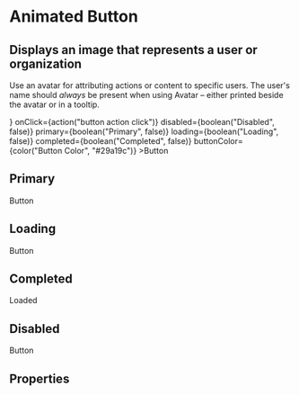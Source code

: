 
<Meta title="FusedComponents|Animated Button" component={AnimatedButton} />

# Animated Button

## Displays an image that represents a user or organization

Use an avatar for attributing actions or content to specific users. The user's name should _always_ be present when using Avatar – either printed beside the avatar or in a tooltip.

<Preview>
    <Story name="Default" parameters={{ decorators: [withKnobs] }}>
    <AnimatedButton
        icon={<FontAwesomeIcon icon={text("Icon", "key")} />}
        onClick={action("button action click")}
        disabled={boolean("Disabled", false)}
        primary={boolean("Primary", false)}
        loading={boolean("Loading", false)}
        completed={boolean("Completed", false)}
        buttonColor={color("Button Color", "#29a19c")}
    >Button</AnimatedButton>
    </Story>
</Preview>

## Primary


<Preview>
<Story name="Primary" parameters={{ decorators: [withKnobs] }}>
<AnimatedButton
    onClick={action("button action click", "Primary")}
    disabled={boolean("Disabled", false, "Primary")}
    primary={boolean("Primary", true, "Primary")}
    loading={boolean("Loading", false, "Primary")}
    completed={boolean("Completed", false, "Primary")}
    buttonColor={color("Button Color", "#29a19c", "Primary")}
>Button</AnimatedButton>
</Story>
</Preview>

## Loading 

<Preview>
<Story name="Loading" parameters={{ decorators: [withKnobs] }}>
<AnimatedButton
    onClick={action("button action click", "Loading")}
    disabled={boolean("Disabled", false, "Loading")}
    primary={boolean("Primary", false, "Loading")}
    loading={boolean("Loading", true, "Loading")}
    completed={boolean("Completed", false, "Loading")}
>Button</AnimatedButton>
</Story>
</Preview>

## Completed

<Preview>
<Story name="Completed" parameters={{ decorators: [withKnobs] }}>
<AnimatedButton
    onClick={action("button action click", "Completed")}
    disabled={boolean("Disabled", false, "Completed")}
    primary={boolean("Primary", false, "Completed")}
    loading={boolean("Loading", false, "Completed")}
    completed={boolean("Completed", true, "Completed")}
>Loaded</AnimatedButton>
</Story>
</Preview>


## Disabled

<Preview>
<Story name="Disabled" parameters={{ decorators: [withKnobs] }}>
<AnimatedButton
    onClick={action("button action click", "Disabled")}
    disabled={boolean("Disabled", true, "Disabled")}
    primary={boolean("Primary", false, "Disabled")}
    loading={boolean("Loading", false, "Disabled")}
    completed={boolean("Completed", false, "Disabled")}
>Button</AnimatedButton>
</Story>
</Preview>


## Properties

<Props of={AnimatedButton} />
